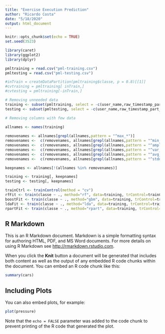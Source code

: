 ```yaml
---
title: "Exercise Execution Prediction"
author: "Ricardo Costa"
date: "5/18/2020"
output: html_document
---
```


```r
knitr::opts_chunk$set(echo = TRUE)
set.seed(3523)
```

```r
library(caret)
library(ggplot2)
library(dplyr)
```

```r
pmltraining = read.csv("pml-training.csv")
pmltesting = read.csv("pml-testing.csv")
```

```r
#inTrain = createDataPartition(pmltraining$classe, p = 0.8)[[1]]
#cvtraining = pmltraining[ inTrain,]
#cvtesting = pmltraining[-inTrain,]

# Removing unneeded data
training <- subset(pmltraining, select = -c(user_name,raw_timestamp_part_1,raw_timestamp_part_2, cvtd_timestamp, new_window, num_window))
testing <- subset(pmltesting, select = -c(user_name,raw_timestamp_part_1,raw_timestamp_part_2, cvtd_timestamp, new_window, num_window))

# Removing columns with few data
 
allnames <- names(training)

removenames <- allnames[grepl(allnames,pattern = "^max_*")]
removenames <-  c(removenames, allnames[grepl(allnames,pattern = "^min_*")])
removenames <-  c(removenames, allnames[grepl(allnames,pattern = "^amplitude_*")])
removenames <-  c(removenames, allnames[grepl(allnames,pattern = "^var_*")])
removenames <-  c(removenames, allnames[grepl(allnames,pattern = "^avg_*")])
removenames <-  c(removenames, allnames[grepl(allnames,pattern = "^stddev_*")])

keepnames <- allnames[!(allnames %in% removenames)]

training <- training[, keepnames]
testing <- testing[, keepnames]
```

```r
trainCtrl <- trainControl(method = "cv")
rfFit <- train(classe ~ ., method="rf", data=training, trControl=trainCtrl)
boostFit <- train(classe ~ ., method="gbm", data=training, trControl=trainCtrl)
ldaFit <- train(classe ~ ., method="lda", data=training, trControl=trainCtrl)
rpartFit <- train(classe ~ ., method="rpart", data=training, trControl=trainCtrl)
```

## R Markdown

This is an R Markdown document. Markdown is a simple formatting syntax for authoring HTML, PDF, and MS Word documents. For more details on using R Markdown see <http://rmarkdown.rstudio.com>.

When you click the **Knit** button a document will be generated that includes both content as well as the output of any embedded R code chunks within the document. You can embed an R code chunk like this:

```r
summary(cars)
```

## Including Plots

You can also embed plots, for example:

```r
plot(pressure)
```

Note that the `echo = FALSE` parameter was added to the code chunk to prevent printing of the R code that generated the plot.

